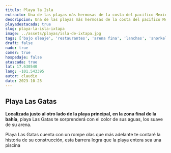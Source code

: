 ```yaml
---
titulo: Playa la Isla
extracto: Una de las playas más hermosas de la costa del pacifico Mexicano
descripcion: Una de las playas más hermosas de la costa del pacifico Mexicano, ideal para nadar por su bajo oleaje o simplemente relajarse mientras comes en alguno de los restaurantes que ofrece esta playa.
playadestacada: true
slug: playa-la-isla-ixtapa
image: ../assets/playas/isla-de-ixtapa.jpg
tags: ['bajo oleaje', 'restaurantes', 'arena fina', 'lanchas', 'snorkel']
draft: false
nado: true
comer: true
hospedaje: false
atascada: true
lat: 17.630540
lang: -101.543395
autor: claudio
date: 2023-10-25
---
```


## Playa Las Gatas

**Localizada justo al otro lado de la playa principal, en la zona final de la bahía**, playa Las Gatas te sorprenderá con el color de sus aguas, los suave de su arena.

Playa Las Gatas cuenta con un rompe olas que más adelante te contaré la historia de su construcción, esta barrera logra que la playa entera sea una piscina